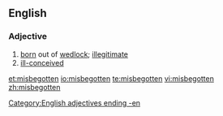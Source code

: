 ==English==

===Adjective===
{{en-adj}}

# [[born]] out of [[wedlock]]; [[illegitimate]]
# [[ill-conceived]]
[[Category:English adjectives ending -en]]

[[et:misbegotten]]
[[io:misbegotten]]
[[te:misbegotten]]
[[vi:misbegotten]]
[[zh:misbegotten]]
